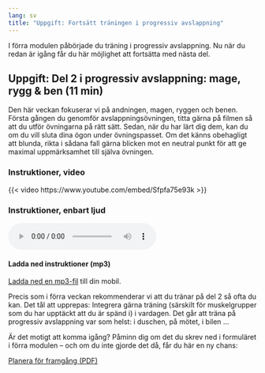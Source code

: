 ```yaml
---
lang: sv
title: "Uppgift: Fortsätt träningen i progressiv avslappning"
---
```


I förra modulen påbörjade du träning i progressiv avslappning. Nu när
du redan är igång får du här möjlighet att fortsätta med nästa del.

## Uppgift: Del 2 i progressiv avslappning: mage, rygg & ben (11 min)

Den här veckan fokuserar vi på andningen, magen, ryggen och benen.
Första gången du genomför avslappningsövningen, titta gärna på filmen så
att du utför övningarna på rätt sätt. Sedan, när du har lärt dig dem,
kan du om du vill sluta dina ögon under övningspasset. Om det känns
obehagligt att blunda, rikta i sådana fall gärna blicken mot en neutral
punkt för att ge maximal uppmärksamhet till själva övningen. 

::: {.content-visible when-format="html"}
### Instruktioner, video

{{< video https://www.youtube.com/embed/Sfpfa75e93k >}}

### Instruktioner, enbart ljud

<audio controls=””><source src=”https://www.dropbox.com/s/7znxp4ac5m655zu/KSH-06-progressiv-muskelavslappning-del-2.mp3?raw=1” type=”audio/mpeg” />Din webbläsare stödjer inte uppspelning av ljudfiler.</audio>

#### Ladda ned instruktioner (mp3)

[Ladda ned en mp3-fil](https://www.dropbox.com/s/7znxp4ac5m655zu/KSH-06-progressiv-muskelavslappning-del-2.mp3?dl=1){target=”_blank”} till din mobil.
:::

Precis som i förra veckan rekommenderar vi att du tränar på del 2 så
ofta du kan. Det tål att upprepas: Integrera gärna träning (särskilt för
muskelgrupper som du har upptäckt att du är spänd i) i vardagen. Det går
att träna på progressiv avslappning var som helst: i duschen, på mötet,
i bilen \...

Är det motigt att komma igång? Påminn dig om det du skrev ned i formuläret i förra modulen -- och om du inte gjorde det då, får du här en ny chans:

::: {.content-visible when-format="html"}
[Planera för framgång (PDF)](forms/400ac1a33963196edb6d50c4871b2e3d.pdf)
:::